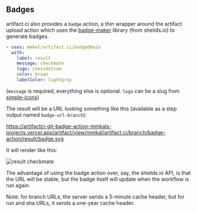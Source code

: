 ## Badges

artifact.ci also provides a `badge` action, a thin wrapper around the artifact upload action which uses the [badge-maker](https://github.com/badges/shields) library (from sheilds.io) to generate badges.

```yaml
- uses: mmkal/artifact.ci/badge@main
  with:
    label: result
    message: checkmate
    logo: chessdotcom
    color: brown
    labelColor: lightgrey
```

(`message` is required, everything else is optional. `logo` can be a slug from [simple-icons](https://simpleicons.org))

The result will be a URL looking something like this (available as a step output named `badge-url-branch`):

https://artifactci-git-badge-action-mmkals-projects.vercel.app/artifact/view/mmkal/artifact.ci/branch/badge-action/result/badge.svg

It will render like this:

![result checkmate](https://artifactci-git-badge-action-mmkals-projects.vercel.app/artifact/view/mmkal/artifact.ci/branch/badge-action/result/badge.svg)

The advantage of using the badge action over, say, the shields.io API, is that the URL will be stable, but the badge itself will update when the workflow is run again.

Note: for branch URLs, the server sends a 5-minute cache header, but for run and sha URLs, it sends a one-year cache header.
